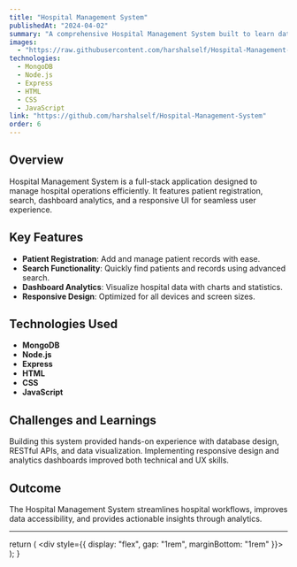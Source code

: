 ```yaml
---
title: "Hospital Management System"
publishedAt: "2024-04-02"
summary: "A comprehensive Hospital Management System built to learn databases and CRUD operations using MongoDB, Node.js, Express, and frontend technologies. Features patient registration, search functionality, dashboard analytics with statistical visualizations, and responsive design for optimal user experience."
images:
  - "https://raw.githubusercontent.com/harshalself/Hospital-Management-System/refs/heads/main/Screenshot%201.png"
technologies:
  - MongoDB
  - Node.js
  - Express
  - HTML
  - CSS
  - JavaScript
link: "https://github.com/harshalself/Hospital-Management-System"
order: 6
---
```


## Overview

Hospital Management System is a full-stack application designed to manage hospital operations efficiently. It features patient registration, search, dashboard analytics, and a responsive UI for seamless user experience.

## Key Features

- **Patient Registration**: Add and manage patient records with ease.
- **Search Functionality**: Quickly find patients and records using advanced search.
- **Dashboard Analytics**: Visualize hospital data with charts and statistics.
- **Responsive Design**: Optimized for all devices and screen sizes.

## Technologies Used

<TechIcons />

- **MongoDB**
- **Node.js**
- **Express**
- **HTML**
- **CSS**
- **JavaScript**

## Challenges and Learnings

Building this system provided hands-on experience with database design, RESTful APIs, and data visualization. Implementing responsive design and analytics dashboards improved both technical and UX skills.

## Outcome

The Hospital Management System streamlines hospital workflows, improves data accessibility, and provides actionable insights through analytics.

---


  return (
    <div style={{ display: "flex", gap: "1rem", marginBottom: "1rem" }}>
      <SiMongodb size={32} title="MongoDB" />
      <FaNodeJs size={32} title="Node.js" />
      <SiExpress size={32} title="Express" />
      <FaHtml5 size={32} title="HTML" />
      <FaCss3Alt size={32} title="CSS" />
      <FaJs size={32} title="JavaScript" />
    </div>
  );
}
